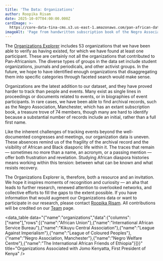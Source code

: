 ```yaml
---
title: 'The Data: Organizations'
author: Roopika Risam
date: 2025-10-07T04:00:00.000Z
cardImage: >-
  https://core-data-tina-cms.s3.us-east-1.amazonaws.com/pan-african-data-content/negro-association-manchester.png
imageAlt: 'Page from handwritten subscription book of the Negro Association, Manchester'
---
```


The [Organizations Explorer](https://www.panafricandata.org/en/search/organizations/) includes 53 organizations that we have been able to verify as having existed, for which we have found at least one participant. These are certainly not all the organizations that contributed to Pan-Africanism. The diverse types of groups in the data set include student organizations, journals and periodicals, and other activist groups. In the future, we hope to have identified enough organizations that disaggregating them into specific categories through faceted search would make sense.

Organizations are the latest addition to our dataset, and they have proved harder to track than people and events. Many exist as single lines in proceedings or documents related to events, or in biographies of event participants. In rare cases, we have been able to find archival records, such as the Negro Association, Manchester, which has an extant subscription book, a treasure trove of 74 members, though many are hard to identify because a substantial number of records include an initial, rather than a full first name.

Like the inherent challenges of tracking events beyond the well-documented congresses and meetings, our organization data is uneven. These absences remind us of the fragility of the archival record and the visibility of African and Black diasporic life within it. The traces that remain — sometimes no more than a name, an acronym, or a passing mention — offer both frustration and revelation. Studying African diaspora histories means working within this tension: between what can be known and what resists recovery.

The Organizations Explorer is, therefore, both a resource and an invitation. We hope it inspires moments of recognition and curiosity — an aha that leads to further research, renewed attention to overlooked networks, and collective efforts to fill the gaps to the extent possible. If you have information that would augment our Organizations data or want to participate in our research, please contact [Roopika Risam](mailto\:roopika.risam@dartmouth.edu). All contributions will be credited on our [Team](https://www.panafricandata.org/en/pages/PADP-Team/) page.

<data_table data="{&#x22;name&#x22;:&#x22;organizations&#x22;,&#x22;data&#x22;:{&#x22;columns&#x22;:[&#x22;name&#x22;],&#x22;rows&#x22;:[{&#x22;name&#x22;:&#x22;African Union&#x22;},{&#x22;name&#x22;:&#x22;International African Service Bureau&#x22;},{&#x22;name&#x22;:&#x22;Kikuyu Central Association&#x22;},{&#x22;name&#x22;:&#x22;League Against Imperialism&#x22;},{&#x22;name&#x22;:&#x22;League of Coloured Peoples&#x22;},{&#x22;name&#x22;:&#x22;Negro Association, Manchester&#x22;},{&#x22;name&#x22;:&#x22;Negro Welfare Centre&#x22;},{&#x22;name&#x22;:&#x22;The International African Friends of Ethiopia&#x22;}]}}" title="Organizations Associated with Jomo Kenyatta, First President of Kenya" />
